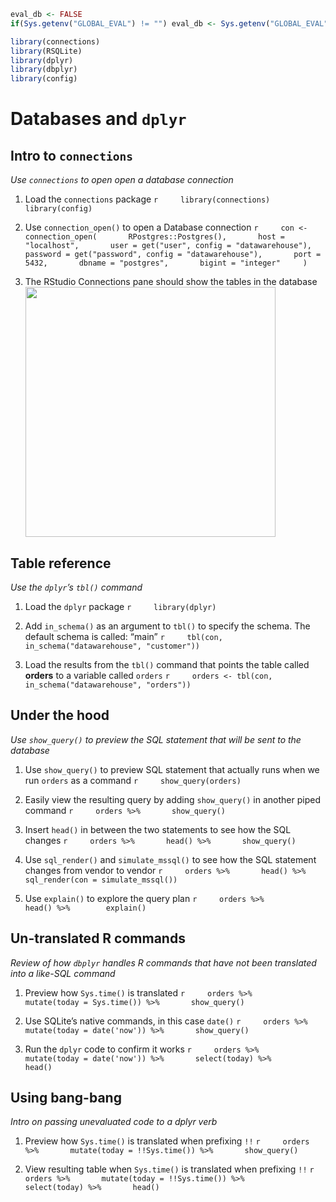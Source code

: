 ```r
eval_db <- FALSE
if(Sys.getenv("GLOBAL_EVAL") != "") eval_db <- Sys.getenv("GLOBAL_EVAL")
```

```r
library(connections)
library(RSQLite)
library(dplyr)
library(dbplyr)
library(config)
```

# Databases and `dplyr`

## Intro to `connections`
*Use `connections` to open open a database connection*

1. Load the `connections` package
    ```r
    library(connections)
    library(config)
    ```

2. Use `connection_open()` to open a Database connection
    ```r
    con <- connection_open(
      RPostgres::Postgres(),
      host =  "localhost",
      user = get("user", config = "datawarehouse"),
      password = get("password", config = "datawarehouse"),
      port = 5432,
      dbname = "postgres",
      bigint = "integer"
    )
    ```
    
3. The RStudio Connections pane should show the tables in the database
<img src="images/04-conn-pane.png" align="center" width="400px"> 

## Table reference
*Use the `dplyr`'s `tbl()` command*

1. Load the `dplyr` package
    ```r
    library(dplyr)
    ```

2. Add `in_schema()` as an argument to `tbl()` to specify the schema.  The default schema is called: "main"
    ```r
    tbl(con, in_schema("datawarehouse", "customer"))
    ```

3. Load the results from the `tbl()` command that points the table called **orders** to a variable called `orders` 
    ```r
    orders <- tbl(con, in_schema("datawarehouse", "orders"))
    ```
    
    
## Under the hood 
*Use `show_query()` to preview the SQL statement that will be sent to the database*

1. Use `show_query()` to preview SQL statement that actually runs when we run `orders` as a command
    ```r
    show_query(orders)
    ```

2. Easily view the resulting query by adding `show_query()` in another piped command
    ```r
    orders %>%
      show_query()
    ```

3. Insert `head()` in between the two statements to see how the SQL changes
    ```r
    orders %>%
      head() %>%
      show_query()
    ```

4. Use `sql_render()` and `simulate_mssql()` to see how the SQL statement changes from vendor to vendor
    ```r
    orders %>%
      head() %>%
      sql_render(con = simulate_mssql()) 
    ```

5. Use `explain()` to explore the query plan
    ```r
    orders %>% 
      head() %>% 
      explain()
    ```
    
## Un-translated R commands
*Review of how `dbplyr` handles R commands that have not been translated into a like-SQL command*

1. Preview how `Sys.time()` is translated
    ```r
    orders %>%
      mutate(today = Sys.time()) %>%
      show_query()
    ```

2. Use SQLite's native commands, in this case `date()`
    ```r
    orders %>%
      mutate(today = date('now')) %>%
      show_query()
    ```

3. Run the `dplyr` code to confirm it works
    ```r
    orders %>%
      mutate(today = date('now')) %>%
      select(today) %>%
      head()
    ```

## Using bang-bang
*Intro on passing unevaluated code to a dplyr verb*

1. Preview how `Sys.time()` is translated when prefixing `!!`
    ```r
    orders %>%
      mutate(today = !!Sys.time()) %>%
      show_query()
    ```

2. View resulting table when `Sys.time()` is translated when prefixing `!!`
    ```r
    orders %>%
      mutate(today = !!Sys.time()) %>%
      select(today) %>%
      head()
    ```
